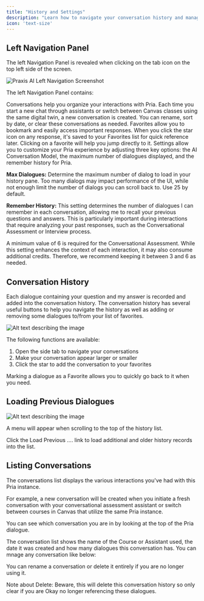 ```yaml
---
title: "History and Settings"
description: "Learn how to navigate your conversation history and manage your interactions with Praxis AI."
icon: 'text-size'
---
```



## Left Navigation Panel

The left Navigation Panel is revealed when clicking on the tab icon on the top left side of the screen.

![Praxis AI Left Navigation Screenshot](/images/guides/interface/left-nav-open.gif)


The left Navigation Panel contains:

<AccordionGroup>
<Accordion title="Conversations" icon="message">
Conversations help you organize your interactions with Pria. Each time you start a new chat through assistants or switch between Canvas classes using the same digital twin, a new conversation is created. You can rename, sort by date, or clear these conversations as needed.

</Accordion>
<Accordion title="Favorites" icon="message">
Favorites allow you to bookmark and easily access important responses. When you click the star icon on any response, it's saved to your Favorites list for quick reference later. Clicking on a favorite will help you jump directly to it.

</Accordion>
<Accordion title="Settings" icon="message">
Settings allow you to customize your Pria experience by adjusting three key options: the AI Conversation Model, the maximum number of dialogues displayed, and the remember history for Pria.


**Max Dialogues:**	Determine the maximum number of dialog to load in your history pane. Too many dialogs may impact performance of the UI, while not enough limit the number of dialogs you can scroll back to. Use 25 by default.

**Remember History:**	This setting determines the number of dialogues I can remember in each conversation, allowing me to recall your previous questions and answers. This is particularly important during interactions that require analyzing your past responses, such as the Conversational Assessment or Interview process.

<Note>A minimum value of 6 is required for the Conversational Assessment. While this setting enhances the context of each interaction, it may also consume additional credits. Therefore, we recommend keeping it between 3 and 6 as needed.</Note>


</Accordion>
</AccordionGroup>






## Conversation History

Each dialogue containing your question and my answer is recorded and added into the conversation history. The conversation history has several useful buttons to help you navigate the history as well as adding or removing some dialogues to/from your list of favorites.

![Alt text describing the image](/images/guides/interface/conversation-history.webp)


The following functions are available:

1. Open the side tab to navigate your conversations
2. Make your conversation appear larger or smaller
3. Click the star to add the conversation to your favorites

Marking a dialogue as a Favorite allows you to quickly go back to it when you need.

## Loading Previous Dialogues

![Alt text describing the image](/images/guides/interface/load-prev-dialogues.webp)

A menu will appear when scrolling to the top of the history list.


Click the Load Previous …. link to load additional and older history records into the list.



## Listing Conversations

The conversations list displays the various interactions you've had with this Pria instance.


For example, a new conversation will be created when you initiate a fresh conversation with your conversational assessment assistant or switch between courses in Canvas that utilize the same Pria instance.

You can see which conversation you are in by looking at the top of the Pria dialogue.


The conversation list shows the name of the Course or Assistant used, the date it was created and how many dialogues this conversation has. You can mnage any conversation like below:


You can rename a conversation or delete it entirely if you are no longer using it.


<Danger>Note about Delete: Beware, this will delete this conversation history so only clear if you are Okay no longer referencing these dialogues.</Danger>


